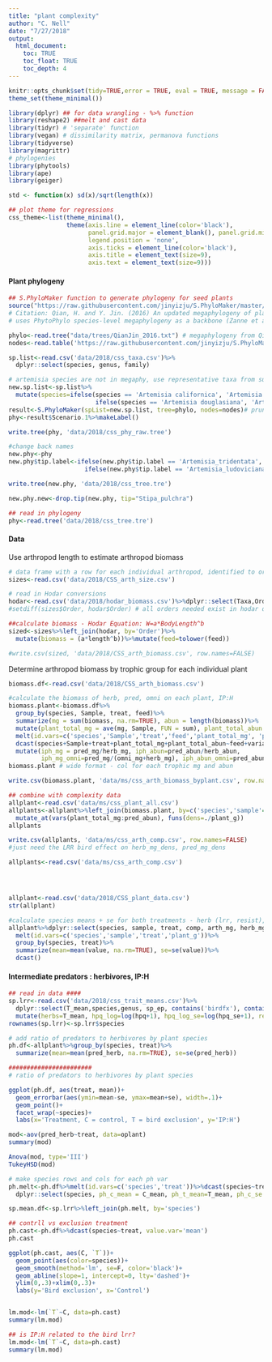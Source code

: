 ```yaml
---
title: "plant complexity"
author: "C. Nell"
date: "7/27/2018"
output: 
  html_document:
    toc: TRUE
    toc_float: TRUE
    toc_depth: 4
---
```


```r
knitr::opts_chunk$set(tidy=TRUE,error = TRUE, eval = TRUE, message = FALSE, warning = FALSE,cache=TRUE, rows.print=5, cols.min.print=4)
theme_set(theme_minimal())

```

```r
library(dplyr) ## for data wrangling - %>% function
library(reshape2) ##melt and cast data
library(tidyr) # 'separate' function
library(vegan) # dissimilarity matrix, permanova functions
library(tidyverse)
library(magrittr)
# phylogenies
library(phytools)
library(ape)
library(geiger)

std <- function(x) sd(x)/sqrt(length(x))

## plot theme for regressions
css_theme<-list(theme_minimal(),
                theme(axis.line = element_line(color='black'),
                      panel.grid.major = element_blank(), panel.grid.minor = element_blank(),
                      legend.position = 'none', 
                      axis.ticks = element_line(color='black'),
                      axis.title = element_text(size=9),
                      axis.text = element_text(size=9)))
```  

#### Plant phylogeny  
```r
## S.PhyloMaker function to generate phylogeny for seed plants
source("https://raw.githubusercontent.com/jinyizju/S.PhyloMaker/master/R_codes%20for%20S.PhyloMaker")
# Citation: Qian, H. and Y. Jin. (2016) An updated megaphylogeny of plants, a tool for generating plant phylogenies and an analysis of phylogenetic community structure. Journal of Plant Ecology 9(2): 233–239.
# uses PhytoPhylo species-level megaphylogeny as a backbone (Zanne et al 2014)

phylo<-read.tree("data/trees/QianJin_2016.txt") # megaphylogeny from Qian & Jim 2016 "PhytoPhylo"
nodes<-read.table('https://raw.githubusercontent.com/jinyizju/S.PhyloMaker/master/nodes', fill=TRUE, header=TRUE)# nodes for phylogeny

sp.list<-read.csv('data/2018/css_taxa.csv')%>%
  dplyr::select(species, genus, family)

# artemisia species are not in megaphy, use representative taxa from subgenera for divergence
new.sp.list<-sp.list%>%
  mutate(species=ifelse(species == 'Artemisia californica', 'Artemisia tridentata', 
                        ifelse(species == 'Artemisia douglasiana', 'Artemisia ludoviciana', paste(species))))
result<-S.PhyloMaker(spList=new.sp.list, tree=phylo, nodes=nodes)# prune megaphy to species list
phy<-result$Scenario.1%>%makeLabel()

write.tree(phy, 'data/2018/css_phy_raw.tree')

#change back names
new.phy<-phy
new.phy$tip.label<-ifelse(new.phy$tip.label == 'Artemisia_tridentata', 'Artemisia_californica',
                     ifelse(new.phy$tip.label == 'Artemisia_ludoviciana', 'Artemisia_douglasiana',paste(new.phy$tip.label)))

write.tree(new.phy, 'data/2018/css_tree.tre')

new.phy.new<-drop.tip(new.phy, tip="Stipa_pulchra")

```  
```r
## read in phylogeny
phy<-read.tree('data/2018/css_tree.tre')
```

#### Data  

Use arthropod length to estimate arthropod biomass  
```r
# data frame with a row for each individual arthropod, identified to order and length measured
sizes<-read.csv('data/2018/CSS_arth_size.csv')

# read in Hodar conversions
hodar<-read.csv('data/2018/hodar_biomass.csv')%>%dplyr::select(Taxa,Order,a,b)
#setdiff(sizes$Order, hodar$Order) # all orders needed exist in hodar df

##calculate biomass - Hodar Equation: W=a*BodyLength^b
sized<-sizes%>%left_join(hodar, by='Order')%>%
  mutate(biomass = (a*length^b))%>%mutate(feed=tolower(feed))

#write.csv(sized, 'data/2018/CSS_arth_biomass.csv', row.names=FALSE)
```  

Determine arthropod biomass by trophic group for each individual plant  
```r
biomass.df<-read.csv('data/2018/CSS_arth_biomass.csv')

#calculate the biomass of herb, pred, omni on each plant, IP:H
biomass.plant<-biomass.df%>%
  group_by(species, Sample, treat, feed)%>%
  summarize(mg = sum(biomass, na.rm=TRUE), abun = length(biomass))%>%
  mutate(plant_total_mg = ave(mg, Sample, FUN = sum), plant_total_abun = ave(abun, Sample, FUN = sum))%>%
  melt(id.vars=c('species','Sample','treat','feed','plant_total_mg', 'plant_total_abun'))%>%
  dcast(species+Sample+treat+plant_total_mg+plant_total_abun~feed+variable, fill=0)%>%
  mutate(iph_mg = pred_mg/herb_mg, iph_abun=pred_abun/herb_abun, 
         iph_mg_omni=pred_mg/(omni_mg+herb_mg), iph_abun_omni=pred_abun/(omni_abun+herb_abun))
biomass.plant # wide format - col for each trophic mg and abun

write.csv(biomass.plant, 'data/ms/css_arth_biomass_byplant.csv', row.names=FALSE)

## combine with complexity data
allplant<-read.csv('data/ms/css_plant_all.csv')
allplants<-allplant%>%left_join(biomass.plant, by=c('species','sample'='Sample', 'treat'))%>%
  mutate_at(vars(plant_total_mg:pred_abun), funs(dens=./plant_g))
allplants

write.csv(allplants, 'data/ms/css_arth_comp.csv', row.names=FALSE)
#just need the LRR bird effect on herb_mg_dens, pred_mg_dens
```

```r
allplants<-read.csv('data/ms/css_arth_comp.csv')




allplant<-read.csv('data/2018/CSS_plant_data.csv')
str(allplant)

#calculate species means + se for both treatments - herb (lrr, resist), pred(lrr), IP:H, 
allplant%>%dplyr::select(species, sample, treat, comp, arth_mg, herb_mg, pred_mg, arth_mg_dens, herb_mg_dens, pred_mg_dens)
  melt(id.vars=c('species','sample','treat','plant_g'))%>%
  group_by(species, treat)%>%
  summarize(mean=mean(value, na.rm=TRUE), se=se(value))%>%
  dcast()

```  

#### Intermediate predators : herbivores, IP:H  
```r
## read in data ####
sp.lrr<-read.csv('data/2018/css_trait_means.csv')%>%
  dplyr::select(T_mean,species,genus, sp_ep, contains('birdfx'), contains('resist'), contains('hpq'), contains('comp'))%>%
  mutate(herbs=T_mean, hpq_log=log(hpq+1), hpq_log_se=log(hpq_se+1), resist_log=log(resist+1), resist=resist*-1)
rownames(sp.lrr)<-sp.lrr$species

# add ratio of predators to herbivores by plant species
ph.df<-allplant%>%group_by(species, treat)%>%
  summarize(mean=mean(pred_herb, na.rm=TRUE), se=se(pred_herb))

#######################
# ratio of predators to herbivores by plant species

ggplot(ph.df, aes(treat, mean))+
  geom_errorbar(aes(ymin=mean-se, ymax=mean+se), width=.1)+
  geom_point()+
  facet_wrap(~species)+
  labs(x='Treatment, C = control, T = bird exclusion', y='IP:H')

mod<-aov(pred_herb~treat, data=oplant)
summary(mod)

Anova(mod, type='III')
TukeyHSD(mod)
```
```r
# make species rows and cols for each ph var
ph.melt<-ph.df%>%melt(id.vars=c('species','treat'))%>%dcast(species~treat+variable)%>%
  dplyr::select(species, ph_c_mean = C_mean, ph_t_mean=T_mean, ph_c_se = C_se, ph_t_se=T_se)

sp.mean.df<-sp.lrr%>%left_join(ph.melt, by='species')

```
```r
## contrll vs exclusion treatment
ph.cast<-ph.df%>%dcast(species~treat, value.var='mean')
ph.cast

ggplot(ph.cast, aes(C, `T`))+
  geom_point(aes(color=species))+
  geom_smooth(method='lm', se=F, color='black')+
  geom_abline(slope=1, intercept=0, lty='dashed')+
  ylim(0,.3)+xlim(0,.3)+
  labs(y='Bird exclusion', x='Control')


lm.mod<-lm(`T`~C, data=ph.cast)
summary(lm.mod)

## is IP:H related to the bird lrr?
lm.mod<-lm(`T`~C, data=ph.cast)
summary(lm.mod)


```  


